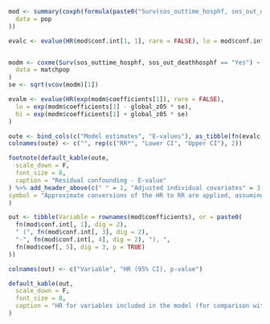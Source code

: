 ```r

mod <- summary(coxph(formula(paste0("Surv(sos_outtime_hosphf, sos_out_deathhosphf == 'Yes') ~ ablation + ", paste(modvarsns, collapse = " + "))),
  data = pop
))

evalc <- evalue(HR(mod$conf.int[1, 1], rare = FALSE), lo = mod$conf.int[1, 3], hi = mod$conf.int[1, 4])


modm <- coxme(Surv(sos_outtime_hosphf, sos_out_deathhosphf == "Yes") ~ ablation + (1 | par),
  data = matchpop
)
se <- sqrt(vcov(modm)[1])

evalm <- evalue(HR(exp(modm$coefficients[1]), rare = FALSE),
  lo = exp(modm$coefficients[1] - global_z05 * se),
  hi = exp(modm$coefficients[1] + global_z05 * se)
)

oute <- bind_cols(c("Model estimates", "E-values"), as_tibble(fn(evalc, 2)), as_tibble(fn(evalm, 2)))
colnames(oute) <- c("", rep(c("RR*", "Lower CI", "Upper CI"), 2))

footnote(default_kable(oute,
  scale_down = F,
  font_size = 8,
  caption = "Residual confounding - E-value"
) %>% add_header_above(c(" " = 1, "Adjusted individual covariates" = 3, "Adjusted ps matched" = 3)),
symbol = "Approximate conversions of the HR to RR are applied, assuming a non-rare outcome"
)
```

```r
out <- tibble(Variable = rownames(mod$coefficients), or = paste0(
  fn(mod$conf.int[, 1], dig = 2),
  " (", fn(mod$conf.int[, 3], dig = 2),
  "-", fn(mod$conf.int[, 4], dig = 2), "), ",
  fn(mod$coef[, 5], dig = 3, p = TRUE)
))

colnames(out) <- c("Variable", "HR (95% CI), p-value")

default_kable(out,
  scale_down = F,
  font_size = 8,
  caption = "HR for variables included in the model (for comparison with the magnitude of the E-value)"
)
```
